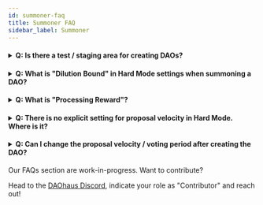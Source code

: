```yaml
---
id: summoner-faq
title: Summoner FAQ
sidebar_label: Summoner
---
```


  <h4><details>
  
  <summary>Q: Is there a test / staging area for creating DAOs?</summary>
  
<p>&nbsp;</p>
  
A: Yes, DAOhaus is on Rinkeby and Kovan. It is also really cheap to test on xDAI.
  
  </details></h4>
  
   <h4><details>
  
  <summary>Q: What is "Dilution Bound" in Hard Mode settings when summoning a DAO?</summary>
  
<p>&nbsp;</p>
  
A: Dilution bound is a mechanism to handle edge cases where many members RageQuit, increasing the dilution of non-ragequit members. 
This hasn't been used before, but 3 is usually good.
  
  </details></h4>
  
  <h4><details>
  
  <summary>Q: What is "Processing Reward"?</summary>
  
<p>&nbsp;</p>
  
A: The processing reward is a mechanism to incentivize members to actively process proposals and keep the proposal funnel clear.   
  
  </details></h4>
  
  
 <h4><details>

  <summary>Q: There is no explicit setting for proposal velocity in Hard Mode. Where is it?</summary>

<p>&nbsp;</p>

A: In Hard Mode, the voting period is equal to the proposal velocity.  So, at a default of 7200 seconds, it is 2 hours. If mutiple proposals are submitted at the same time, one proposal will enter into voting every 2 hours (first in, first out).  Therefore, with a shorter voting period you raise the upper limit for proposal velocity in your DAO.  

  </details></h4>
  
  <h4><details>

  <summary>Q: Can I change the proposal velocity / voting period after creating the DAO?</summary>
  
  <p>&nbsp;</p>
  
  A: Unfortunately, no. The alternative would be to upgrade your DAO, clone the members / shares and transfer the balances over to the new DAO.

  </details></h4>

Our FAQs section are work-in-progress. Want to contribute? 

Head to the [DAOhaus Discord](https://discord.gg/bUd7HqMx), indicate your role as "Contributor" and reach out! 
